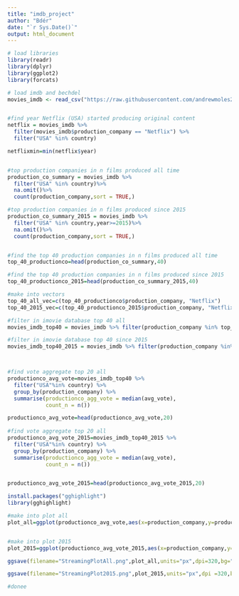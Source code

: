 ```yaml
---
title: "imdb_project"
author: "Bdér"
date: "`r Sys.Date()`"
output: html_document
---
```

```r
# load libraries
library(readr)
library(dplyr)
library(ggplot2)
library(forcats)

# load imdb and bechdel
movies_imdb <- read_csv("https://raw.githubusercontent.com/andrewmoles2/rTrainIntroduction/main/r-data-wrangling-1/data/IMDb%20movies.csv")


#find year Netflix (USA) started producing original content 
netflix = movies_imdb %>% 
  filter(movies_imdb$production_company == "Netflix") %>%
  filter("USA" %in% country)

netflixmin=min(netflix$year)


#top production companies in n films produced all time
production_co_summary = movies_imdb %>%
  filter("USA" %in% country)%>%
  na.omit()%>%
  count(production_company,sort = TRUE,) 

#top production companies in n films produced since 2015 
production_co_summary_2015 = movies_imdb %>%
  filter("USA" %in% country,year>=2015)%>%
  na.omit()%>%
  count(production_company,sort = TRUE,) 


#find the top 40 production companies in n films produced all time
top_40_productionco=head(production_co_summary,40)

#find the top 40 production companies in n films produced since 2015
top_40_productionco_2015=head(production_co_summary_2015,40)

#make into vectors 
top_40_all_vec=c(top_40_productionco$production_company, "Netflix")
top_40_2015_vec=c(top_40_productionco_2015$production_company, "Netflix")

#filter in imovie database top 40 all
movies_imdb_top40 = movies_imdb %>% filter(production_company %in% top_40_all_vec ) %>% filter(year>=2015, "USA" %in% country)

#filter in imovie database top 40 since 2015
movies_imdb_top40_2015 = movies_imdb %>% filter(production_company %in% top_40_2015_vec) %>% filter(year>=2015, "USA" %in% country)



#find vote aggregate top 20 all 
productionco_avg_vote=movies_imdb_top40 %>%
  filter("USA"%in% country) %>%
  group_by(production_company) %>%
  summarise(productionco_agg_vote = median(avg_vote),
            count_n = n()) 

productionco_avg_vote=head(productionco_avg_vote,20)
           
#find vote aggregate top 20 all 
productionco_avg_vote_2015=movies_imdb_top40_2015 %>%
  filter("USA"%in% country) %>%
  group_by(production_company) %>%
  summarise(productionco_agg_vote = median(avg_vote),
            count_n = n()) 


productionco_avg_vote_2015=head(productionco_avg_vote_2015,20)

install.packages("gghighlight")
library(gghighlight)

#make into plot all
plot_all=ggplot(productionco_avg_vote,aes(x=production_company,y=productionco_agg_vote,fill=production_company))+geom_bar(stat="identity")+coord_flip() + gghighlight(production_company == "Netflix")+ labs(title="Are Streaming Platforms the Producers of the People? (all)", x="Production Co", y= "Avg. Movie Vote")


#make into plot 2015
plot_2015=ggplot(productionco_avg_vote_2015,aes(x=production_company,y=productionco_agg_vote, fill=production_company,))+geom_bar(stat="identity")+coord_flip()+ gghighlight(production_company == "Amazon Studios") + labs(title="Are Streaming Platforms the Producers of the People? (2015)", x="Production Co", y= "Avg. Movie Vote") 

ggsave(filename="StreamingPlotAll.png",plot_all,units="px",dpi=320,bg="white",width=2500,height=2500)

ggsave(filename="StreamingPlot2015.png",plot_2015,units="px",dpi =320,bg="white",width=2500,height=2500)

#donee
```